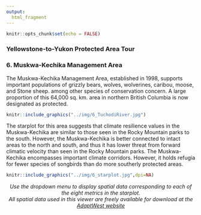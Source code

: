 ```yaml
---
output:
  html_fragment    
---
```

```r
knitr::opts_chunk$set(echo = FALSE)
```
### **Yellowstone-to-Yukon Protected Area Tour**
### **6. Muskwa-Kechika Management Area**

The Muskwa-Kechika Management Area, established in 1998, supports important populations of grizzly bears, wolves, wolverines, caribou, moose, and Stone sheep. among other species of conservation concern. A large proportion of this 64,000 sq. km. area in northern British Columbia is now designated as protected.

```r
knitr::include_graphics("../img/6_TuchodiRiver.jpg")
```

The starplot for this area suggests that climate resilience values in the Muskwa-Kechika are similar to those seen in the Rocky Mountain parks to the south. However, the Muskwa-Kechika is better connected to intact areas to the north and south, and thus it has lower threat from forward climatic velocity than seen in the Rocky Mountain parks. The Muskwa-Kechika encompasses important climate corridors. However, it holds refugia for fewer species of songbirds than do more southerly protected areas.

```r
knitr::include_graphics("../img/6_starplot.jpg",dpi=NA)
```

<p align="center">
_Use the dropdown menu to display spatial data corresponding to each of the eight metrics in the starplot. 
<br>
All spatial data used in this viewer are freely available for download at the [AdaptWest website](http://adaptwest.databasin.org)_
</p>
